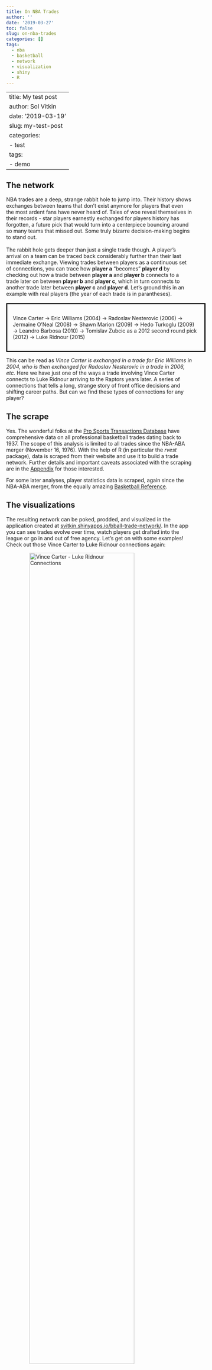```yaml
---
title: On NBA Trades
author: ''
date: '2019-03-27'
toc: false
slug: on-nba-trades
categories: []
tags:
  - nba
  - basketball
  - network
  - visualization
  - shiny
  - R
---
```


---
title: My test post
author: Sol Vitkin
date: '2019-03-19'
slug: my-test-post
categories:
  - test
tags:
  - demo
---


## The network
NBA trades are a deep, strange rabbit hole to jump into. Their history shows exchanges between teams that don't exist anymore for players that even the most ardent fans have never heard of. Tales of woe reveal themselves in their records - star players earnestly exchanged for players history has forgotten, a future pick that would turn into a centerpiece bouncing around so many teams that missed out. Some truly bizarre decision-making begins to stand out. 
\
\
The rabbit hole gets deeper than just a single trade though. A player's arrival on a team can be traced back considerably further than their last immediate exchange. Viewing trades between players as a continuous set of connections, you can trace how **player a** "becomes" **player d** by checking out how a trade between **player a** and **player b** connects to a trade later on between **player b** and **player c**, which in turn connects to another trade later between **player c** and **player d**. Let's ground this in an example with real players (the year of each trade is in parantheses).
\
\
<div style="padding: 15px; border-width: 3px; border-style: solid; border-color: black; width: 100%; margin: auto;">
Vince Carter &rarr; Eric Williams (2004) &rarr; Radoslav Nesterovic (2006) &rarr; Jermaine O'Neal (2008) &rarr; Shawn Marion (2009) &rarr; Hedo Turkoglu (2009) &rarr; Leandro Barbosa (2010) &rarr; Tomislav Zubcic as a 2012 second round pick (2012) &rarr; Luke Ridnour (2015)
</div>

This can be read as *Vince Carter is exchanged in a trade for Eric Williams in 2004, who is then exchanged for Radoslav Nesterovic in a trade in 2006, etc.* Here we have just one of the ways a trade involving Vince Carter connects to Luke Ridnour arriving to the Raptors years later. A series of connections that tells a long, strange story of front office decisions and shifting career paths. But can we find these types of connections for any player? 


## The scrape
Yes. The wonderful folks at the <a href="http://prosportstransactions.com/" target="_blank">Pro Sports Transactions Database</a> have comprehensive data on all professional basketball trades dating back to 1937. The scope of this analysis is limited to all trades since the NBA-ABA merger (November 16, 1976). With the help of R (in particular the *rvest* package), data is scraped from their website and use it to build a trade network. Further details and important caveats associated with the scraping are in the [Appendix](#appendix) for those interested.

For some later analyses, player statistics data is scraped, again since the NBA-ABA merger, from the equally amazing <a href="http://basketball-reference.com/" target="_blank">Basketball Reference</a>.

## The visualizations

The resulting network can be poked, prodded, and visualized in the application created at <a href="http://svitkin.shinyapps.io/bball-trade-network/" target="_blank">svitkin.shinyapps.io/bball-trade-network/</a>. In the app you can see trades evolve over time, watch players get drafted into the league or go in and out of free agency. Let's get on with some examples!
Check out those Vince Carter to Luke Ridnour connections again:

<img src="../post/bball-network-post/vincecarter-lukeridnour.gif" alt="Vince Carter - Luke Ridnour Connections" style="display:block; margin-left:auto; margin-right: auto; width: 75%; height: 75%">

Briefly contemplate this bizarre Lebron James and Luke Walton (his current coach) trade relationship:

<img src="../post/bball-network-post/lebronjames-lukewalton.png" alt="Lebron James - Luke Walton Connection" style="display:block; margin-left:auto; margin-right: auto; width: 75%; height: 75%">


Indulge my obsession with Eric Bledsoe, and check out connections with anyone who is related to his trades:

<img src="../post/bball-network-post/ericbledsoe.gif" alt="Eric Bledsoe Connections" style="display:block; margin-left:auto; margin-right: auto; width: 75%; height: 75%">

In the application, you can find more details of each trade by hovering over connections between players. Details on how paths in the trade network are created can be found in the [Appendix](#appendix).

## The forrests
We can leverage properties of networks and our scraped player data from <a href="http://basketball-reference.com/" target="_blank">Basketball Reference</a> to dig a bit deeper. In the <a href="https://www.theringer.com/nba/2019/1/30/18202947/nba-transaction-trees" target="_blank">article</a> that inspired this whole plunge, the author describes the player Arturas Gudaitis as a Forrest Gump of trades. Someone involved in all these historic, landscape changing exchanges who no one has actually heard of or seen play much (in Gudaitis's case, not at all). Players moved around as part of the labyrinthian calculations front offices make to work within the salary cap. 

How can we find these Forrest Gumps? One way is to look at the ratio of minutes played per game (in the regular season) for a player compared to the number of players they were exchanged for in trades, the idea being to identify players who don't play very much but were involved in large trades quite a bit. However, a few data-related difficulties arise in any analysis connecting the network and player data. To connect the player trade data with the player statistics data, the datasets are matched by names. Unfortunately, no match is found for 362 out of the 2,257 players (16%) in the network. Additionally players with 0 minutes played (like Arturas Gudaitis) are not in the player statistics data and therefore not matched with the network. For the simple average minutes per career statistic, players' minutes are aggregated as a weighted average of the minutes played per game, for a team in a season, and the number of games played for that team in that season.

With all that in mind, here are the top 5 players since the NBA-ABA merger who played the least and got traded the most (relatively) for the three categories of positions - guard, forward, center. Players can obviously change position over time, so to (possibly over)simplify things the first recorded position of the player in the data is used.

<div style="font-size: 75%; width: 100%;">
``` r
library(DT)
datatable(read.csv("../../static/post/bball-network-post/mpg_trade_5.csv"),
          rownames = FALSE,
          colnames = c("Player", "Position", "MPG over Career", "# of Player Exchanges", "# of Player Exchanges/MPG"),
          filter = "top",
          options = list(pageLength = 15),
          caption = "Lowest 5 MPG to # Players Exchanged Ratios per Position")
```
</div>

## Appendix

### Scraping
Choices made when scraping from <a href="http://prosportstransactions.com/" target="_blank">Pro Sports Transactions Database</a>:

* Removed exchanges with future picks
* Removed exchanges with non-agreements or non-exercised picks
* Removed exchanges with unknown picks or unknown offer sheets
* Removed exchanges where agreement to waive was involved
* Removed exchanges where modification of pick was involved
* When discrepancy with media guide pointed out, used information contained in Pro Sports Transaction Database instead of media guide

### Path creation
The original data scraped from the <a href="http://prosportstransactions.com/" target="_blank">Pro Sports Transactions Database</a>, is a network of players where a connection exists if two players were exchanged in a trade at some point in time. However, to create the visualizations from the application, time and team must be taken into account. A path between any two players must have sequential connections involving the same teams and must uniformly go forward or backward in time. 

**Invalid date path:**\
player a &rarr; player b (2015) &rarr; player c (2014) &rarr; player d (2016)
\
**Valid date path:**\
player a &rarr; player b (2015) &rarr; player c (2016) &rarr; player d (2017)
\
\
**Invalid team path:**\
player a &rarr; player b (between Magic and Rockets) &rarr; player c (between Pacers and Knicks)
\
**Valid team path:**\
player a &rarr; player b (between Magic and Rockets) &rarr; player c (between Rockets and Knicks)



Both team and time need to be correct for a path to be valid. To find valid paths, a <a href="https://en.wikipedia.org/wiki/Breadth-first_search" target="_blank">breadth first search</a> is used, where each connection being searched along the network is tested for date and team validity. 

All code for the project can be found at <a href="https://github.com/svitkin/bball-trade-network" target="_blank">https://github.com/svitkin/bball-trade-network</a>.